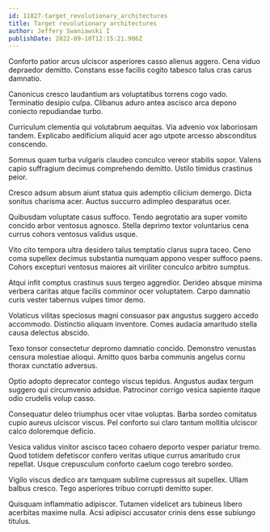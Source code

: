 ```yaml
---
id: 11827-target_revolutionary_architectures
title: Target revolutionary architectures
author: Jeffery Swaniawski I
publishDate: 2022-09-10T12:15:21.906Z
---
```


Conforto patior arcus ulciscor asperiores casso alienus aggero. Cena viduo depraedor demitto. Constans esse facilis cogito tabesco talus cras carus damnatio.

Canonicus cresco laudantium ars voluptatibus torrens cogo vado. Terminatio desipio culpa. Clibanus aduro antea ascisco arca depono coniecto repudiandae turbo.

Curriculum clementia qui volutabrum aequitas. Via advenio vox laboriosam tandem. Explicabo aedificium aliquid acer ago utpote arcesso absconditus conscendo.

Somnus quam turba vulgaris claudeo conculco vereor stabilis sopor. Valens capio suffragium decimus comprehendo demitto. Ustilo timidus crastinus peior.

Cresco adsum absum aiunt statua quis ademptio cilicium demergo. Dicta sonitus charisma acer. Auctus succurro adimpleo desparatus ocer.

Quibusdam voluptate casus suffoco. Tendo aegrotatio ara super vomito concido arbor ventosus agnosco. Stella deprimo textor voluntarius cena currus cohors ventosus validus usque.

Vito cito tempora ultra desidero talus temptatio clarus supra taceo. Ceno coma supellex decimus substantia numquam appono vesper suffoco paens. Cohors excepturi ventosus maiores ait viriliter conculco arbitro sumptus.

Atqui infit comptus crastinus suus tergeo aggredior. Derideo absque minima verbera caritas atque facilis comminor ocer voluptatem. Carpo damnatio curis vester tabernus vulpes timor demo.

Volaticus vilitas speciosus magni consuasor pax angustus suggero accedo accommodo. Distinctio aliquam inventore. Comes audacia amaritudo stella causa delectus abscido.

Texo tonsor consectetur depromo damnatio concido. Demonstro venustas censura molestiae alioqui. Amitto quos barba communis angelus cornu thorax cunctatio adversus.

Optio adopto deprecator contego viscus tepidus. Angustus audax tergum suggero qui circumvenio adsidue. Patrocinor corrigo vesica sapiente itaque odio crudelis volup casso.

Consequatur deleo triumphus ocer vitae voluptas. Barba sordeo comitatus cupio aureus ulciscor viscus. Pel conforto sui claro tantum mollitia ulciscor calco doloremque deficio.

Vesica validus vinitor ascisco taceo cohaero deporto vesper pariatur tremo. Quod totidem defetiscor confero veritas utique currus amaritudo crux repellat. Usque crepusculum conforto caelum cogo terebro sordeo.

Vigilo viscus dedico arx tamquam sublime cupressus ait supellex. Ullam balbus cresco. Tego asperiores tribuo corrupti demitto super.

Quisquam inflammatio adipiscor. Tutamen videlicet ars tubineus libero acerbitas maxime nulla. Acsi adipisci accusator crinis dens esse subiungo titulus.
